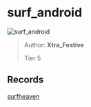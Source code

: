 
# surf_android

![surf_android](https://raw.githubusercontent.com/Sayt123/SurfMapPics/Maps-and-bonuses/csgo/surf_android.jpg)

> Author: **Xtra_Festive**
>
> Tier 5

## Records

[surfheaven](https://surfheaven.eu/map/surf_android)
